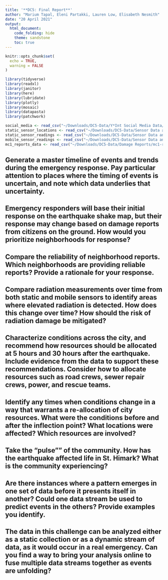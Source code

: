 ```yaml
---
title: '**DC5: Final Report**'
author: "Marium Tapal, Eleni Partakki, Lauren Low, Elisabeth Nesmith"
date: "20 April 2021"
output: 
  html_document:
    code_folding: hide
    theme: sandstone
    toc: true
---
```


```r
knitr::opts_chunk$set(
  echo = TRUE,
  warning = FALSE
)
```

```r
library(tidyverse)
library(readxl)
library(janitor)
library(here)
library(lubridate)
library(plotly)
library(mosaic)
library(datapasta)
library(patchwork)
```

```r
social_media <- read_csv("~/Downloads/DC5-Data/Y*Int Social Media Data/YInt.csv") 
static_sensor_locations <- read_csv("~/Downloads/DC5-Data/Sensor Data and Maps/StaticSensorLocations.csv") 
static_sensor_readings <- read_csv("~/Downloads/DC5-Data/Sensor Data and Maps/StaticSensorReadings.csv") 
mobile_sensor_readings <- read_csv("~/Downloads/DC5-Data/Sensor Data and Maps/MobileSensorReadings.csv") 
mc1_reports_data <- read_csv("~/Downloads/DC5-Data/Damage Reports/mc1-reports-data.csv") %>% mutate(location = as.factor(location))
```


## Generate a master timeline of events and trends during the emergency response. Pay particular attention to places where the timing of events is uncertain, and note which data underlies that uncertainty.

## Emergency responders will base their initial response on the earthquake shake map, but their response may change based on damage reports from citizens on the ground. How would you prioritize neighborhoods for response?

## Compare the reliability of neighborhood reports. Which neighborhoods are providing reliable reports? Provide a rationale for your response.

## Compare radiation measurements over time from both static and mobile sensors to identify areas where elevated radiation is detected. How does this change over time? How should the risk of radiation damage be mitigated?

## Characterize conditions across the city, and recommend how resources should be allocated at 5 hours and 30 hours after the earthquake. Include evidence from the data to support these recommendations. Consider how to allocate resources such as road crews, sewer repair crews, power, and rescue teams.

## Identify any times when conditions change in a way that warrants a re-allocation of city resources. What were the conditions before and after the inflection point? What locations were affected? Which resources are involved?

## Take the "pulse"" of the community. How has the earthquake affected life in St. Himark? What is the community experiencing?

## Are there instances where a pattern emerges in one set of data before it presents itself in another? Could one data stream be used to predict events in the others? Provide examples you identify.

## The data in this challenge can be analyzed either as a static collection or as a dynamic stream of data, as it would occur in a real emergency. Can you find a way to bring your analysis online to fuse multiple data streams together as events are unfolding?